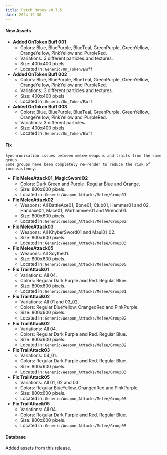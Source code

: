 ```yaml
---
title: Patch Notes v0.7.5
date: 2024-12-30
---
```

#### New Assets
- **Added OnToken Buff 001**  
    - Colors: Blue, BluePurple, BlueTeal, GreenPurple, GreenYellow, OrangeYellow, PinkYellow and PurpleRed.  
    - Variations: 3 different particles and textures.  
    - Size: 400x400 pixels  
    - Located in: ``Generic/On_Token/Buff``
- **Added OnToken Buff 002**  
    - Colors: Blue, BluePurple, BlueTeal, GreenPurple, GreenYellow, OrangeYellow, PinkYellow and PurpleRed.  
    - Variations: 3 different particles and textures.  
    - Size: 400x400 pixels  
    - Located in: ``Generic/On_Token/Buff``
- **Added OnToken Buff 003**  
    - Colors: Blue, BluePurple, BlueTeal, GreenPurple, GreenYellow, OrangeYellow, PinkYellow and PurpleRed.  
    - Variations: 3 different particles.  
    - Size: 400x400 pixels  
    - Located in: ``Generic/On_Token/Buff``
#### Fix
```
Synchronisation issues between melee weapons and trails from the same group.
Some groups have been completely re-render to reduce the risk of inconsistency.
```
- **Fix MeleeAttack01_MagicSword02**  
    - Colors: Dark Green and Purple. Regular Blue and Orange.  
    - Size: 800x600 pixels.  
    - Located in: ``Generic/Weapon_Attacks/Melee/Group01``
- **Fix MeleeAttack02**  
    - Weapons: All BattleAxe01, Bone01, Club01, Hammer01 and 02, Handaxe01, Mace01, Warhammer01 and Wrench01.  
    - Size: 800x600 pixels.  
    - Located in: ``Generic/Weapon_Attacks/Melee/Group02``
- **Fix MeleeAttack03**  
    - Weapons: All KhyberSword01 and Maul01_02.  
    - Size: 800x600 pixels.  
    - Located in: ``Generic/Weapon_Attacks/Melee/Group03``
- **Fix MeleeAttack05**  
    - Weapons: All Scythe01.  
    - Size: 800x600 pixels.  
    - Located in: ``Generic/Weapon_Attacks/Melee/Group05``
- **Fix TrailAttack01**  
    - Variations: All 04.  
    - Colors: Regular Dark Purple and Red. Regular Blue.  
    - Size: 800x600 pixels.  
    - Located in: ``Generic/Weapon_Attacks/Melee/Group01``
- **Fix TrailAttack02**  
    - Variations: All 01 and 03_02.  
    - Colors: Regular BlueYellow, OrangedRed and PinkPurple.  
    - Size: 800x600 pixels.  
    - Located in: ``Generic/Weapon_Attacks/Melee/Group02``
- **Fix TrailAttack02**  
    - Variations: All 04.  
    - Colors: Regular Dark Purple and Red. Regular Blue.  
    - Size: 800x600 pixels.  
    - Located in: ``Generic/Weapon_Attacks/Melee/Group02``
- **Fix TrailAttack03**  
    - Variations: 04_01.  
    - Colors: Regular Dark Purple and Red. Regular Blue.  
    - Size: 800x600 pixels.  
    - Located in: ``Generic/Weapon_Attacks/Melee/Group03``
- **Fix TrailAttack05**  
    - Variations: All 01, 02 and 03.  
    - Colors: Regular BlueYellow, OrangedRed and PinkPurple.  
    - Size: 800x600 pixels.  
    - Located in: ``Generic/Weapon_Attacks/Melee/Group05``
- **Fix TrailAttack05**  
    - Variations: All 04.  
    - Colors: Regular Dark Purple and Red. Regular Blue.  
    - Size: 800x600 pixels.  
    - Located in: ``Generic/Weapon_Attacks/Melee/Group05``
#### Database
Added assets from this release.







